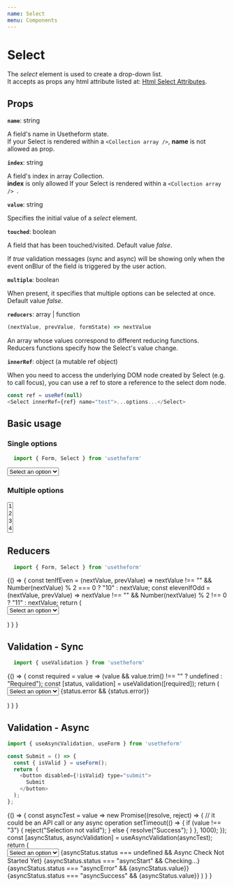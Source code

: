 ---
name: Select
menu: Components
---


# Select
The *select* element is used to create a drop-down list. <br />
It accepts as props any html attribute listed at: [Html Select Attributes](https://www.w3schools.com/tags/tag_select.asp).

## Props

**`name`**: string

A field's name in Usetheform state. <br />
If your Select is rendered within a `<Collection array />`, **name** is not allowed as prop. 

**`index`**: string

A field's index in array Collection. <br />
**index** is only allowed If your Select is rendered within a `<Collection array /> `.

**`value`**: string

Specifies the initial value of a *select* element.

**`touched`**: boolean

A field that has been touched/visited. Default value *false*. 

If *true* validation messages (sync and async) will be showing only when the event onBlur of the field is triggered by the user action.

**`multiple`**: boolean

When present, it specifies that multiple options can be selected at once. Default value *false*. 

**`reducers`**: array | function

```javascript
(nextValue, prevValue, formState) => nextValue
```
 
An array whose values correspond to different reducing functions.
Reducers functions specify how the Select's value change.

**`innerRef`**: object (a mutable ref object)

When you need to access the underlying DOM node created by Select (e.g. to call focus), you can use a ref to store a reference to the select dom node.

```javascript
const ref = useRef(null)
<Select innerRef={ref} name="test">...options...</Select>
```

## Basic usage 

### Single options

```javascript
  import { Form, Select } from 'usetheform'
```

<Playground>
  <Form>
    <Select name="select">
      <option value="">Select an option</option>
      <option value="1">1</option>
      <option value="2">2</option>
      <option value="3">3</option>
      <option value="4">4</option>
    </Select>
  </Form>
</Playground>

### Multiple options

<Playground>
  <Form>
    <Select name="select" multiple>
      <option value="1">1</option>
      <option value="2">2</option>
      <option value="3">3</option>
      <option value="4">4</option>
    </Select>
  </Form>
</Playground>


## Reducers

```javascript
  import { Form, Select } from 'usetheform'
```

<Playground>
{() => {
    const tenIfEven = (nextValue, prevValue) => nextValue !== "" && Number(nextValue) % 2 === 0 ? "10" : nextValue;
    const elevenIfOdd = (nextValue, prevValue) => nextValue !== "" && Number(nextValue) % 2 !== 0 ? "11" : nextValue;
    return (
      <Form>
        <Select name="select" reducers={[tenIfEven, elevenIfOdd]}>
          <option value="">Select an option</option>
          <option value="1">1</option>
          <option value="2">2</option>
          <option value="3">3</option>
          <option value="4">4</option>
          <option value="10">10</option>
          <option value="11">11</option>
        </Select>
      </Form>
    )
  }
}
</Playground>

## Validation - Sync

```javascript
  import { useValidation } from 'usetheform'
```

<Playground>
{() => {
    const required = value => (value && value.trim() !== "" ? undefined : "Required");
    const [status, validation] = useValidation([required]);
    return (
      <Form>
        <Select name="selectRequired" touched {...validation}>
          <option value="">Select an option</option>
          <option value="1">1</option>
          <option value="2">2</option>
          <option value="3">3</option>
          <option value="4">4</option>
        </Select>
        {status.error && <label>{status.error}</label>}
      </Form>
    )
  }
}
</Playground>

## Validation - Async

```javascript
import { useAsyncValidation, useForm } from 'usetheform'

const Submit = () => {
  const { isValid } = useForm();
  return (
    <button disabled={!isValid} type="submit">
      Submit
    </button>
  );
};

```

<Playground>
{() => {
    const asyncTest = value =>
      new Promise((resolve, reject) => {
        // it could be an API call or any async operation
        setTimeout(() => {
          if (value !== "3") {
            reject("Selection not valid");
          } else {
            resolve("Success");
          }
        }, 1000);
    });
    const [asyncStatus, asyncValidation] = useAsyncValidation(asyncTest);
    return (
      <Form>
         <Select name="selectRequired" touched {...asyncValidation}>
          <option value="">Select an option</option>
          <option value="1">1</option>
          <option value="2">2</option>
          <option value="3">3</option>
        </Select>
        {asyncStatus.status === undefined && <label>Async Check Not Started Yet</label>}
        {asyncStatus.status === "asyncStart" && <label>Checking...</label>}
        {asyncStatus.status === "asyncError" && <label>{asyncStatus.value}</label>}
        {asyncStatus.status === "asyncSuccess" && <label>{asyncStatus.value}</label>}
        <Submit />
      </Form>
    )
  }
}
</Playground>